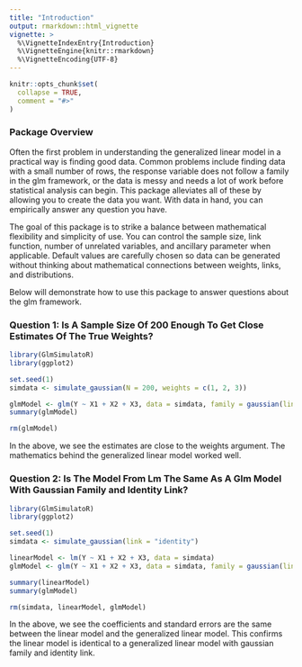 ```yaml
---
title: "Introduction"
output: rmarkdown::html_vignette
vignette: >
  %\VignetteIndexEntry{Introduction}
  %\VignetteEngine{knitr::rmarkdown}
  %\VignetteEncoding{UTF-8}
---
```


```r
knitr::opts_chunk$set(
  collapse = TRUE,
  comment = "#>"
)
```


### Package Overview
Often the first problem in understanding the generalized linear model in a practical way is finding good data. Common problems include finding data with a small number of rows, the response variable does not follow a family in the glm framework, or the data is messy and needs a lot of work before statistical analysis can begin. This package alleviates all of these by allowing you to create the data you want. With data in hand, you can empirically answer any question you have. 

The goal of this package is to strike a balance between mathematical flexibility and simplicity of use. You can control the sample size, link function, number of unrelated variables, and ancillary parameter when applicable. Default values are carefully chosen so data can be generated without thinking about mathematical connections between weights, links, and distributions.

Below will demonstrate how to use this package to answer questions about the glm framework.

### Question 1: Is A Sample Size Of 200 Enough To Get Close Estimates Of The True Weights?
```r
library(GlmSimulatoR)
library(ggplot2)

set.seed(1)
simdata <- simulate_gaussian(N = 200, weights = c(1, 2, 3))

glmModel <- glm(Y ~ X1 + X2 + X3, data = simdata, family = gaussian(link = "identity"))
summary(glmModel)

rm(glmModel)
```

In the above, we see the estimates are close to the weights argument. The mathematics behind the generalized linear model worked well.


### Question 2: Is The Model From Lm The Same As A Glm Model With Gaussian Family and Identity Link?
```r
library(GlmSimulatoR)
library(ggplot2)

set.seed(1)
simdata <- simulate_gaussian(link = "identity")

linearModel <- lm(Y ~ X1 + X2 + X3, data = simdata)
glmModel <- glm(Y ~ X1 + X2 + X3, data = simdata, family = gaussian(link = "identity"))

summary(linearModel)
summary(glmModel)

rm(simdata, linearModel, glmModel)
```

In the above, we see the coefficients and standard errors are the same between the linear model and the generalized linear model. This confirms the linear model is identical to a generalized linear model with gaussian family and identity link.

